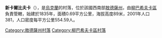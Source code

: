 {{expand|time=2016-09-03T01:32:14+00:00}}
{{unreferenced|time=2016-09-03T01:32:14+00:00}}
{{coord|47|42|6|N|30|19|18|E|scale:30000|display=title}}

'''新卡爾比夫卡'''（{{lang-uk|Новокарбівка}}），是[[烏克蘭|烏克蘭]]的村落，位於該國西南部[[敖德薩州|敖德薩州]]，由[[柳巴希夫卡區|柳巴希夫卡區]]負責管轄，始建於1835年，面積0.69平方公里，海拔高度89米，2001年人口381，人口密度每平方公里554.59人。

{{DEFAULTSORT:Новокарбівка}}
[[Category:敖德薩州村落|Category:敖德薩州村落]]
[[Category:柳巴希夫卡區村落|Category:柳巴希夫卡區村落]]


{{Odessa-geo-stub}}